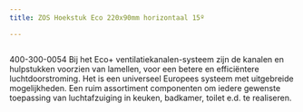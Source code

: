 ```yaml
---
title: ZOS Hoekstuk Eco 220x90mm horizontaal 15º

---
```



<Image src={imageProduct} width={imageProduct.width} alt="" />

400-300-0054
Bij het Eco+ ventilatiekanalen-systeem zijn de kanalen en hulpstukken voorzien van lamellen,
voor een betere en efficiëntere luchtdoorstroming. Het is een universeel Europees systeem met uitgebreide mogelijkheden.
Een ruim assortiment componenten om iedere gewenste toepassing van luchtafzuiging in keuken, badkamer, toilet e.d. te realiseren.
